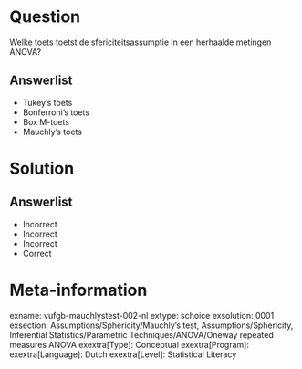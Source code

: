 Question
========

Welke toets toetst de sfericiteitsassumptie in een herhaalde metingen ANOVA?
  
Answerlist
----------
* Tukey’s toets
* Bonferroni’s toets
* Box M-toets
* Mauchly’s toets

Solution
========

Answerlist
----------
* Incorrect
* Incorrect
* Incorrect
* Correct

Meta-information
================
exname: vufgb-mauchlystest-002-nl
extype: schoice
exsolution: 0001
exsection: Assumptions/Sphericity/Mauchly's test, Assumptions/Sphericity, Inferential Statistics/Parametric Techniques/ANOVA/Oneway repeated measures ANOVA
exextra[Type]: Conceptual
exextra[Program]: 
exextra[Language]: Dutch
exextra[Level]: Statistical Literacy
